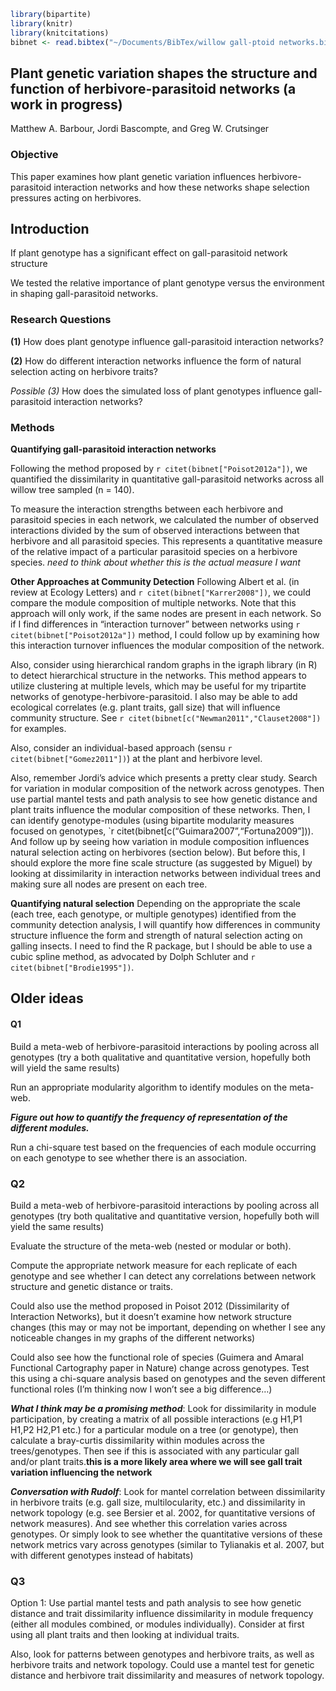 ```r
library(bipartite)
library(knitr)
library(knitcitations)
bibnet <- read.bibtex("~/Documents/BibTex/willow gall-ptoid networks.bib")
```

Plant genetic variation shapes the structure and function of herbivore-parasitoid networks (a work in progress)
-----------------------------------------------------------

Matthew A. Barbour, Jordi Bascompte, and Greg W. Crutsinger

### Objective

This paper examines how plant genetic variation influences herbivore-parasitoid interaction networks and how these networks shape selection pressures acting on herbivores.

Introduction
------------

If plant genotype has a significant effect on gall-parasitoid network structure

We tested the relative importance of plant genotype versus the environment in shaping gall-parasitoid networks.


### Research Questions

**(1)** How does plant genotype influence gall-parasitoid interaction networks?

**(2)** How do different interaction networks influence the form of natural selection acting on herbivore traits?

*Possible (3)* How does the simulated loss of plant genotypes influence gall-parasitoid interaction networks?

### Methods

**Quantifying gall-parasitoid interaction networks**

Following the method proposed by `r citet(bibnet["Poisot2012a"])`, we quantified the dissimilarity in quantitative gall-parasitoid networks across all willow tree sampled (n = 140).  

To measure the interaction strengths between each herbivore and parasitoid species in each network, we calculated the number of observed interactions divided by the sum of observed interactions between that herbivore and all parasitoid species.  This represents a quantitative measure of the relative impact of a particular parasitoid species on a herbivore species. *need to think about whether this is the actual measure I want*

**Other Approaches at Community Detection**
Following Albert et al. (in review at Ecology Letters) and `r citet(bibnet["Karrer2008"])`, we could compare the module composition of multiple networks.  Note that this approach will only work, if the same nodes are present in each network.  So if I find differences in "interaction turnover" between networks using `r citet(bibnet["Poisot2012a"])` method, I could follow up by examining how this interaction turnover influences the modular composition of the network.

Also, consider using hierarchical random graphs in the igraph library (in R) to detect hierarchical structure in the networks.  This method appears to utilize clustering at multiple levels, which may be useful for my tripartite networks of genotype-herbivore-parasitoid.  I also may be able to add ecological correlates (e.g. plant traits, gall size) that will influence community structure.  See `r citet(bibnet[c("Newman2011","Clauset2008"])` for examples.

Also, consider an individual-based approach (sensu `r citet(bibnet["Gomez2011"])`) at the plant and herbivore level.

Also, remember Jordi's advice which presents a pretty clear study.  Search for variation in modular composition of the network across genotypes.  Then use partial mantel tests and path analysis to see how genetic distance and plant traits influence the modular composition of these networks.  Then, I can identify genotype-modules (using bipartite modularity measures focused on genotypes, `r citet(bibnet[c("Guimara2007","Fortuna2009"])).  And follow up by seeing how variation in module composition influences natural selection acting on herbivores (section below).  But before this, I should explore the more fine scale structure (as suggested by Miguel) by looking at dissimilarity in interaction networks between individual trees and making sure all nodes are present on each tree.

**Quantifying natural selection**
Depending on the appropriate the scale (each tree, each genotype, or multiple genotypes) identified from the community detection analysis, I will quantify how differences in community structure influence the form and strength of natural selection acting on galling insects.  I need to find the R package, but I should be able to use a cubic spline method, as advocated by Dolph Schluter and `r citet(bibnet["Brodie1995"])`.

Older ideas
-----------
#### Q1
Build a meta-web of herbivore-parasitoid interactions by pooling across all genotypes (try a both qualitative and quantitative version, hopefully both will yield the same results)

Run an appropriate modularity algorithm to identify modules on the meta-web.

***Figure out how to quantify the frequency of representation of the different modules.***

Run a chi-square test based on the frequencies of each module occurring on each genotype to see whether there is an association.

### Q2
Build a meta-web of herbivore-parasitoid interactions by pooling across all genotypes (try both qualitative and quantitative version, hopefully both will yield the same results)

Evaluate the structure of the meta-web (nested or modular or both).

Compute the appropriate network measure for each replicate of each genotype and see whether I can detect any correlations between network structure and genetic distance or traits.

Could also use the method proposed in Poisot 2012 (Dissimilarity of Interaction Networks), but it doesn't examine how network structure changes (this may or may not be important, depending on whether I see any noticeable changes in my graphs of the different networks)

Could also see how the functional role of species (Guimera and Amaral Functional Cartography paper in Nature) change across genotypes.  Test this using a chi-square analysis based on genotypes and the seven different functional roles (I'm thinking now I won't see a big difference...)

***What I think may be a promising method***: Look for dissimilarity in module participation, by creating a matrix of all possible interactions (e.g H1,P1 H1,P2 H2,P1 etc.) for a particular module on a tree (or genotype), then calculate a bray-curtis dissimilarity within modules across the trees/genotypes.  Then see if this is associated with any particular gall and/or plant traits.**this is a more likely area where we will see gall trait variation influencing the network**

***Conversation with Rudolf***: Look for mantel correlation between dissimilarity in herbivore traits (e.g. gall size, multilocularity, etc.) and dissimilarity in network topology (e.g. see Bersier et al. 2002, for quantitative versions of network measures).  And see whether this correlation varies across genotypes.  Or simply look to see whether the quantitative versions of these network metrics vary across genotypes (similar to Tylianakis et al. 2007, but with different genotypes instead of habitats)

### Q3
Option 1: Use partial mantel tests and path analysis to see how genetic distance and trait dissimilarity influence dissimilarity in module frequency (either all modules combined, or modules individually).  Consider at first using all plant traits and then looking at individual traits.

Also, look for patterns between genotypes and herbivore traits, as well as herbivore traits and network topology.  Could use a mantel test for genetic distance and herbivore trait dissimilarity and measures of network topology.








